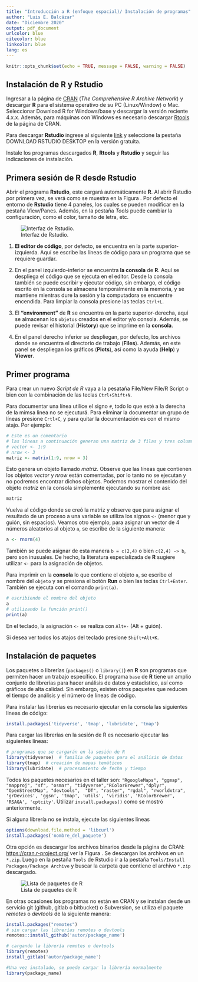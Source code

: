 ```yaml
---
title: "Introducción a R (enfoque espacial)/ Instalación de programas"
author: "Luis E. Balcázar"
date: "Diciembre 2020"
output: pdf_document
urlcolor: blue
citecolor: blue
linkcolor: blue
lang: es
---
```



```r
knitr::opts_chunk$set(echo = TRUE, message = FALSE, warning = FALSE)
```
## Instalación de R y Rstudio

Ingresar a la página de [CRAN](https://cran.r-project.org/) (*The Comprehensive $R$ Archive Network*) y descargar **R** para el sistema operativo de su PC (Linux/Window) o Mac. Seleccionar Download R for Windows/base y descargar la versión reciente 4.x.x. Además, para máquinas con Windows es necesario descargar [Rtools](https://cran.r-project.org/bin/windows/Rtools/) de la página de CRAN. 


Para descargar **Rstudio** ingrese al siguiente  [link](https://rstudio.com/products/rstudio/) y seleccione la pestaña DOWNLOAD RSTUDIO DESKTOP en la versión gratuita. 

Instale los programas descargados **R**, **Rtools** y **Rstudio** y seguir las indicaciones de instalación.

## Primera sesión de R desde Rstudio

Abrir el programa **Rstudio**, este cargará automáticamente **R**. Al abrir Rstudio por primera vez, se verá como se muestra en la Figura \ref{fig1}. Por defecto el entorno de **Rstudio** tiene 4 paneles, los cuales se pueden modificar en la pestaña View/Panes. Además, en la pestaña *Tools* puede cambiar la configuración, como el color, tamaño de letra, etc.


![Interfaz de Rstudio.\label{fig1}](rstudio.png)

1) **El editor de código**, por defecto, se encuentra en la parte superior-izquierda. Aquí se escribe las líneas de código para un programa que se requiere guardar. 


2) En el panel izquierdo-inferior se encuentra **la consola** de **R**. Aquí se despliega el código que se ejecuta en el editor. Desde la consola también se puede escribir y ejecutar código, sin embargo, el código escrito en la consola se almacena temporalmente en la memoria, y se mantiene mientras dure la sesión y la computadora se encuentre encendida. Para limpiar la consola presione las teclas `Ctrl+L`. 


3) El **"environment"** de **R** se encuentra en la parte superior-derecha, aquí se almacenan los `objetos` creados en el editor y/o consola. Además, se puede revisar el historial (**History**) que se imprime en la **consola**.


4) En el panel derecho inferior se despliegan, por defecto, los archivos donde se encuentra el directorio de trabajo (**Files**). Además, en este panel se despliegan los gráficos (**Plots**), así como la ayuda (**Help**) y **Viewer**.



## Primer programa

Para crear un nuevo *Script de R* vaya a la pesataña File/New File/R Script o bien con la combinación de las teclas `Ctrl+Shift+N`.

Para documentar una línea utilice el signo `#`, todo lo que esté a la derecha de la mimsa linea no se ejecuturá. Para eliminar la documentar un grupo de líneas presione `Crtl+C`, y para quitar la documentación es con el mismo atajo. Por ejemplo:

```r
# Este es un comentario
# las lineas a continuación generan una matriz de 3 filas y tres columnas
# vector <- 1:9
# nrow <- 3
matriz <- matrix(1:9, nrow = 3)
```

Esto genera un objeto llamado *matriz*. Observe que las líneas que contienen los objetos *vector* y *nrow* están comentadas, por lo tanto no se ejecutan y no podremos encontrar dichos objetos. Podemos mostrar el contenido del objeto *matriz* en la consola simplemente ejecutando su nombre así:

```r
matriz
```

Vuelva al código donde se creó la matriz y observe que para asignar el resultado de un proceso a una variable se utiliza los signos `<-` (menor que y guión, sin espacios). Veamos otro ejemplo, para asignar un vector de 4 números aleatorios al objeto `a`, se escribe de la siguiente manera:

```r
a <- rnorm(4)
```

También se puede asignar de esta manera `b = c(2,4)` o bien `c(2,4) -> b`, pero son inusuales. De hecho, la literatura especializada de **R** sugiere utilizar `<-` para la asignación de objetos.

Para imprimir en la **consola** lo que contiene el objeto `a`, se escribe el nombre del `objeto` y se presiona el botón **Run** o bien las teclas `Ctrl+Enter`. También se ejecuta con el comando `print(a)`.

```r
# escribiendo el nombre del objeto
a
# utilizando la función print()
print(a)
```

En el teclado, la asignación `<-` se realiza con `Alt+-` (Alt + guión).

Si desea ver todos los atajos del teclado presione `Shift+Alt+K`.

## Instalación de paquetes
Los paquetes o librerías (`packages()` o `library()`) en **R** son programas que permiten hacer un trabajo específico. El programa `base` de **R** tiene un amplio conjunto de librerías para hacer análisis de datos y estadístico, así como gráficos de alta calidad. Sin embargo, existen otros paquetes que reducen el tiempo de análisis y el número de líneas de código.

Para instalar las librerías es necesario ejecutar en la consola las siguientes lineas de código:

```r
install.packages('tidyverse', 'tmap', 'lubridate', 'tmap')
```

Para cargar las librerías en la sesión de R es necesario ejecutar las siguientes líneas:

```r
# programas que se cargarán en la sesión de R
library(tidyverse)  # familia de paquetes para el análisis de datos
library(tmap)  # creación de mapas temáticos
library(lubridate)  # procesamiento de fecha y tiempo
```

Todos los paquetes necesarios en el taller son: `"RgoogleMaps", "ggmap", "mapproj", "sf", "osmar", "tidyverse","RColorBrewer","dplyr", "OpenStreetMap", "devtools",  "DT", "raster", "rgdal", "rworldxtra", 'grDevices', 'ggsn', 'tmap', 'utils', 'viridis', 'RColorBrewer', 'RSAGA', 'cptcity'`. Utilizar `install.packages()` como se mostró anteriormente.

Si alguna librería no se instala, ejecute las siguientes lineas

```r
options(download.file.method = 'libcurl')
install.packages('nombre_del_paquete')
```

Otra opción es descargar los archivos binarios desde la página de CRAN: <https://cran.r-project.org/> ver la Figura \ref{fig2}. Se descargan los archivos en un `*.zip`. Luego en la pestaña `Tools` de Rstudio ir a la pestaña `Tools/Install Packages/Package Archive` y buscar la carpeta que contiene el archivo `*.zip` descargado. 

![Lista de paquetes de R\label{fig2}](lista_paquetes.png)


En otras ocasiones los programas no están en CRAN y se instalan desde un servicio git (github, gitlab o bitbucket) o Subversion, se utiliza el paquete *remotes* o *devtools* de la siguiente manera:

```r
install.packages("remotes")
# sin cargar las librerías remotes o devtools
remotes::install_github('autor/package_name')

# cargando la librería remotes o devtools
library(remotes)
install_gitlab('autor/package_name')

#Una vez instalado, se puede cargar la librería normalmente
library(package_name)
```
